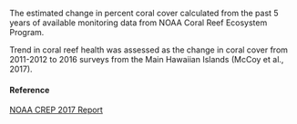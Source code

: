 The estimated change in percent coral cover calculated from the past 5 years of available monitoring data from NOAA Coral Reef Ecosystem Program.

Trend in coral reef health was assessed as the change in coral cover from 2011-2012 to 2016 surveys from the Main Hawaiian Islands (McCoy et al., 2017).

#### Reference

[NOAA CREP 2017 Report](https://www.pifsc.noaa.gov/cred/monitoring_status_reports.php)